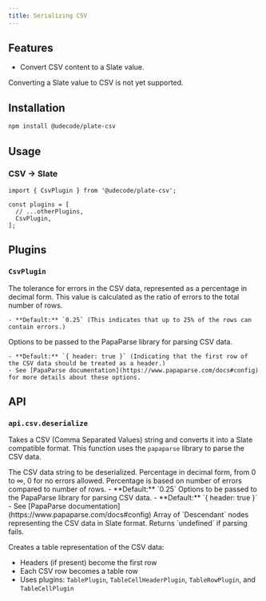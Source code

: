 ```yaml
---
title: Serializing CSV
---
```


<ComponentPreview name="csv-demo" />

<PackageInfo>

## Features

- Convert CSV content to a Slate value.

<Callout className="my-4" type="note">
  Converting a Slate value to CSV is not yet supported.
</Callout>

</PackageInfo>

## Installation

```bash
npm install @udecode/plate-csv
```

## Usage

### CSV -> Slate

```tsx
import { CsvPlugin } from '@udecode/plate-csv';

const plugins = [
  // ...otherPlugins,
  CsvPlugin,
];
```

## Plugins

### `CsvPlugin`

<API name="CsvPlugin">
<APIOptions>
  <APIItem name="errorTolerance" type="number" optional>
    The tolerance for errors in the CSV data, represented as a percentage in decimal form. This value is calculated as the ratio of errors to the total number of rows.

    - **Default:** `0.25` (This indicates that up to 25% of the rows can contain errors.)
  </APIItem>
  <APIItem name="parseOptions" type="ParseConfig" optional>
    Options to be passed to the PapaParse library for parsing CSV data.

    - **Default:** `{ header: true }` (Indicating that the first row of the CSV data should be treated as a header.)
    - See [PapaParse documentation](https://www.papaparse.com/docs#config) for more details about these options.
  </APIItem>
</APIOptions>
</API>

## API

### `api.csv.deserialize`

Takes a CSV (Comma Separated Values) string and converts it into a Slate compatible format. This function uses the `papaparse` library to parse the CSV data.

<API name="deserialize">
<APIParameters>
  <APIItem name="data" type="string">
    The CSV data string to be deserialized.
  </APIItem>
  <APIItem name="errorTolerance" type="number" optional>
    Percentage in decimal form, from 0 to ∞, 0 for no errors allowed. Percentage is based on number of errors compared to number of rows.
    - **Default:** `0.25`
  </APIItem>
  <APIItem name="parseOptions" type="ParseConfig">
    Options to be passed to the PapaParse library for parsing CSV data.
    - **Default:** `{ header: true }`
    - See [PapaParse documentation](https://www.papaparse.com/docs#config)
  </APIItem>
</APIParameters>

<APIReturns type="Descendant[]">
  Array of `Descendant` nodes representing the CSV data in Slate format. Returns `undefined` if parsing fails.
</APIReturns>
</API>

Creates a table representation of the CSV data:
- Headers (if present) become the first row
- Each CSV row becomes a table row
- Uses plugins: `TablePlugin`, `TableCellHeaderPlugin`, `TableRowPlugin`, and `TableCellPlugin`
